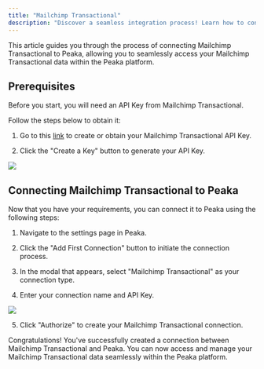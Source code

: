 ```yaml
---
title: "Mailchimp Transactional"
description: "Discover a seamless integration process! Learn how to connect Mailchimp Transactional to Peaka effortlessly for streamlined transactions."
---
```


This article guides you through the process of connecting Mailchimp Transactional to Peaka, allowing you to seamlessly access your Mailchimp Transactional data within the Peaka platform.

## Prerequisites

Before you start, you will need an API Key from Mailchimp Transactional.

Follow the steps below to obtain it:

1. Go to this [link](https://us21.admin.mailchimp.com/account/api/) to create or obtain your Mailchimp Transactional API Key.

2. Click the "Create a Key" button to generate your API Key.

<img src="https://cdn.peaka.com/integrations/transactional-integration-1.png" />

## Connecting Mailchimp Transactional to Peaka

Now that you have your requirements, you can connect it to Peaka using the following steps:

1. Navigate to the settings page in Peaka.

2. Click the "Add First Connection" button to initiate the connection process.

3. In the modal that appears, select "Mailchimp Transactional" as your connection type.

4. Enter your connection name and API Key.

<img src="https://cdn.peaka.com/integrations/transactional-integration-3.png" />

5. Click "Authorize" to create your Mailchimp Transactional connection.

Congratulations! You've successfully created a connection between Mailchimp Transactional and Peaka. You can now access and manage your Mailchimp Transactional data seamlessly within the Peaka platform.
